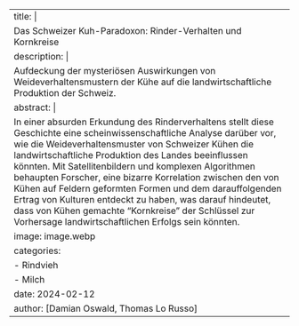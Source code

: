 ---
title: |
    Das Schweizer Kuh-Paradoxon: Rinder-Verhalten und Kornkreise
description: |
    Aufdeckung der mysteriösen Auswirkungen von Weideverhaltensmustern der Kühe auf die landwirtschaftliche Produktion der Schweiz.
abstract: |
    In einer absurden Erkundung des Rinderverhaltens stellt diese Geschichte eine scheinwissenschaftliche Analyse darüber vor, wie die Weideverhaltensmuster von Schweizer Kühen die landwirtschaftliche Produktion des Landes beeinflussen könnten. Mit Satellitenbildern und komplexen Algorithmen behaupten Forscher, eine bizarre Korrelation zwischen den von Kühen auf Feldern geformten Formen und dem darauffolgenden Ertrag von Kulturen entdeckt zu haben, was darauf hindeutet, dass von Kühen gemachte "Kornkreise" der Schlüssel zur Vorhersage landwirtschaftlichen Erfolgs sein könnten.
image: image.webp
categories:
  - Rindvieh
  - Milch
date: 2024-02-12
author: [Damian Oswald, Thomas Lo Russo]
---